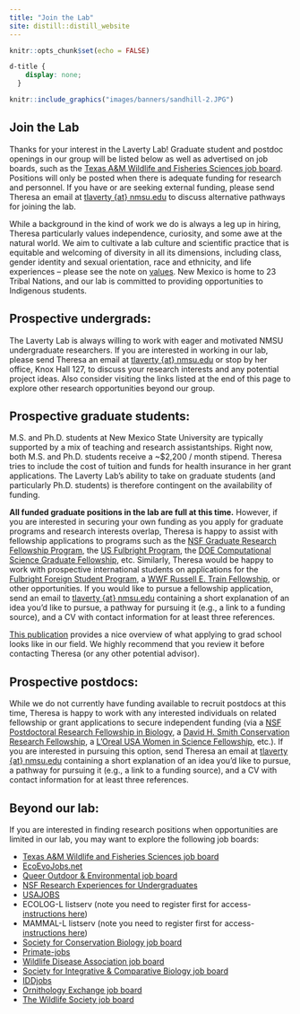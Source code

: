 ```yaml
---
title: "Join the Lab"
site: distill::distill_website
---
```


```r
knitr::opts_chunk$set(echo = FALSE)
```

```css
d-title {
    display: none;
  }
```


```r
knitr::include_graphics("images/banners/sandhill-2.JPG")
```

<h2>Join the Lab</h2>

Thanks for your interest in the Laverty Lab! Graduate student and postdoc openings in our group will be listed below as well as advertised on job boards, such as the [Texas A&M Wildlife and Fisheries Sciences job board](https://wfscjobs.tamu.edu/job-board/). Positions will only be posted when there is adequate funding for research and personnel. If you have or are seeking external funding, please send Theresa an email at [tlaverty {at} nmsu.edu](mailto:tlaverty@nmsu.edu) to discuss alternative pathways for joining the lab. 

While a background in the kind of work we do is always a leg up in hiring, Theresa particularly values independence, curiosity, and some awe at the natural world. We aim to cultivate a lab culture and scientific practice that is equitable and welcoming of diversity in all its dimensions, including class, gender identity and sexual orientation, race and ethnicity, and life experiences -- please see the note on [values](values.html). New Mexico is home to 23 Tribal Nations, and our lab is committed to providing opportunities to Indigenous students.

## Prospective undergrads:

The Laverty Lab is always willing to work with eager and motivated NMSU undergraduate researchers. If you are interested in working in our lab, please send Theresa an email at [tlaverty {at} nmsu.edu](mailto:tlaverty@nmsu.edu) or stop by her office, Knox Hall 127, to discuss your research interests and any potential project ideas. Also consider visiting the links listed at the end of this page to explore other research opportunities beyond our group.

## Prospective graduate students:

M.S. and Ph.D. students at New Mexico State University are typically supported by a mix of teaching and research assistantships. Right now, both M.S. and Ph.D. students receive a ~$2,200 / month stipend. Theresa tries to include the cost of tuition and funds for health insurance in her grant applications.  The Laverty Lab's ability to take on graduate students (and particularly Ph.D. students) is therefore contingent on the availability of funding.

**All funded graduate positions in the lab are full at this time.** However, if you are interested in securing your own funding as you apply for graduate programs and research interests overlap, Theresa is happy to assist with fellowship applications to programs such as the [NSF Graduate Research Fellowship Program](https://www.nsfgrfp.org/), the [US Fulbright Program](https://us.fulbrightonline.org/), the [DOE Computational Science Graduate Fellowship](https://www.krellinst.org/csgf/), etc. Similarly, Theresa would be happy to work with prospective international students on applications for the [Fulbright Foreign Student Program](https://foreign.fulbrightonline.org/about/foreign-student-program), a [WWF Russell E. Train Fellowship](https://www.worldwildlife.org/projects/russell-e-train-fellowships), or other opportunities. If you would like to pursue a fellowship application, send an email to [tlaverty {at} nmsu.edu](mailto:tlaverty@nmsu.edu) containing a short explanation of an idea you'd like to pursue, a pathway for pursuing it (e.g., a link to a funding source), and a CV with contact information for at least three references.

[This publication](https://doi.org/10.1002/bes2.2029) provides a nice overview of what applying to grad school looks like in our field. We highly recommend that you review it before contacting Theresa (or any other potential advisor).

<!-- We are looking for motivated students with broad interests in population and community ecology, conservation biology, and/or animal behavior who are eager to undertake a multi-faceted MS or PhD involving some combination of field study, molecular work, and modeling.  -->

<!-- **Current openings:**   -->

<!--   * MS or PhD assistantship in applied population and community ecology. This position will likely focus on bats in the southwestern United States with anticipated start date in summer 2023. The lab has currently secured 2-3 years of funding for this position. Apply by **7 October 2022** for full consideration.  -->

<!-- <center> -->
<!-- <div style="display: inline-block"><a href="attachments/openings/2023_GraduateAssistantships.pdf" class="icon-link" target="_blank" rel="noopener"><i class="fa fa-file-pdf"></i> Full position description</a></div><div style="display: inline-block"><a href="https://airtable.com/shrLmf8ZuZ4XPRN9w" class="icon-link" target="_blank" rel="noopener"><i class=""></i> Apply here</a>  -->
<!-- </div> -->
<!-- </center> -->
  

## Prospective postdocs:

While we do not currently have funding available to recruit postdocs at this time, Theresa is happy to work with any interested individuals on related fellowship or grant applications to secure independent funding (via a [NSF Postdoctoral Research Fellowship in Biology](https://beta.nsf.gov/funding/opportunities/postdoctoral-research-fellowships-biology-prfb), a [David H. Smith Conservation Research Fellowship](https://conbio.org/mini-sites/smith-fellows), a [L’Oreal USA Women in Science Fellowship](https://www.loreal.com/en/usa/pages/group/fwis/), etc.). If you are interested in pursuing this option, send Theresa an email at [tlaverty {at} nmsu.edu](mailto:tlaverty@nmsu.edu) containing a short explanation of an idea you'd like to pursue, a pathway for pursuing it (e.g., a link to a funding source), and a CV with contact information for at least three references.

## Beyond our lab:

If you are interested in finding research positions when opportunities are limited in our lab, you may want to explore the following job boards:

- [Texas A&M Wildlife and Fisheries Sciences job board](https://wfscjobs.tamu.edu/job-board/)  
- [EcoEvoJobs.net](https://ecoevojobs.net/)  
- [Queer Outdoor & Environmental job board](https://queeroutdoors.net/job-board)
- [NSF Research Experiences for Undergraduates](https://www.nsf.gov/crssprgm/reu/index.jsp)
- [USAJOBS](https://www.usajobs.gov/)
- ECOLOG-L listserv (note you need to register first for access- [instructions here](https://halllab.asu.edu/how-to-join-the-ecolog-job-board/))
- MAMMAL-L listserv (note you need to register first for access- [instructions here](http://www.lsoft.com/scripts/wl.exe?SL1=MAMMAL-L&H=SI-LISTSERV.SI.EDU))
- [Society for Conservation Biology job board](https://careers.conbio.org/)
- [Primate-jobs](https://groups.google.com/a/g-groups.wisc.edu/g/primate-job)
- [Wildlife Disease Association job board](https://www.wildlifedisease.org/PersonifyEbusiness/Opportunities/Careers)
- [Society for Integrative & Comparative Biology job board](https://sicb.org/jobs-and-fellowships/)
- [IDDjobs](https://iddjobs.org/)
- [Ornithology Exchange job board](https://ornithologyexchange.org/jobs/board/)
- [The Wildlife Society job board](https://careers.wildlife.org/)
